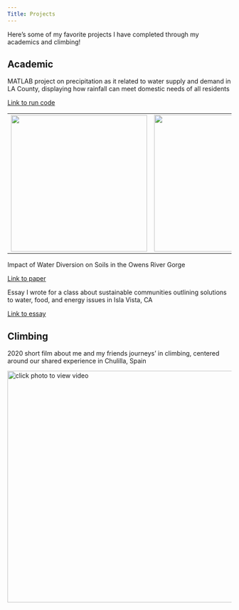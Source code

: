 ```yaml
---
Title: Projects
---
```


Here's some of my favorite projects I have completed through my academics and climbing!

## Academic

MATLAB project on precipitation as it related to water supply and demand in LA County, displaying how rainfall can meet domestic needs of all residents

[Link to run code](https://drive.google.com/file/d/1XdPg6uqBhpF8FB2zYND7sDzQVzBSasb5/view?usp=drive_link)

|                                                                                             |                                                                                          |
|------------------------------------|-----------------------------------|
| ![](images/Amount_of_Precipitation_versus_Water_Usage-01.png){fig-align="left" width="306"} | ![](images/Monthly_Precipitation_Throughout_Years-01.png){fig-align="right" width="307"} |

Impact of Water Diversion on Soils in the Owens River Gorge

[Link to paper](https://docs.google.com/document/d/1ms5bflo5tX5teANghNrh4GaNLMEgR6U6d7mka1gT-eE/edit?usp=sharing)

Essay I wrote for a class about sustainable communities outlining solutions to water, food, and energy issues in Isla Vista, CA

[Link to essay](https://docs.google.com/document/d/1L1loqwmg4qLVClEa1t4ciXasIiyrPRCTl89xfHwi0RY/edit?usp=sharing)

## Climbing

2020 short film about me and my friends journeys' in climbing, centered around our shared experience in Chulilla, Spain

[![click photo to view video](images/Screen%20Shot%202020-04-30%20at%2010.52.45%20AM.png){fig-align="center" width="520"}](https://www.youtube.com/watch?v=-_EY8orXSGU)
